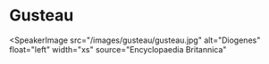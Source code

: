 <Speaker name="Gusteau" voice="male" />

# Gusteau

<SpeakerImage
  src="/images/gusteau/gusteau.jpg"
  alt="Diogenes"
  float="left"
  width="xs"
  source="Encyclopaedia Britannica"
>
